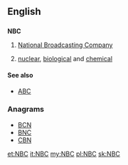 ==English==
==={{initialism}}===
'''NBC'''

# {{US|television|radio}} [[wikipedia:NBC|National Broadcasting Company]]
# {{weapons}} [[nuclear]], [[biological]] and [[chemical]]

====See also====
* {{sense|nuclear, biological, chemical}} [[ABC]]

===Anagrams===
* [[BCN#English|BCN]] 
* [[BNC#English|BNC]]
* [[CBN#English|CBN]]

[[et:NBC]]
[[it:NBC]]
[[my:NBC]]
[[pl:NBC]]
[[sk:NBC]]